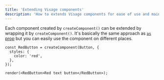 ```yaml
---
title: 'Extending Visage components'
description: 'How to extends Visage components for ease of use and maintenance.'
---
```


Each component created by `createComponent()` can be extended by wrapping it by `createComponent()`. It&apos;s basically the same approach as [`as` prop](/extending-components/as-prop) but you can easily use the component on different places.

```tsx live noInline expanded codesandbox=extending-visage-component-7f377
const RedButton = createComponent(Button, {
  styles: {
    color: 'red',
  },
});

render(<RedButton>Red text button</RedButton>);
```
